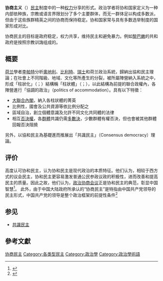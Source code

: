 '''协商主义'''（{{Lang-en|Consociationalism}}）[[民主|民主]]制度中的一种[[权力|权力]]分享的形式。政治学者将协和国家定义为一种内部依种族，宗教或语言界限划分了多个主要群体，而无一群体足以构成多数派，但由于这些族群精英之间的协商而保持稳定。协和国家常与具有多数选举制度的国家形成对比。

协商民主的目标是政府稳定，权力共享，维持民主和避免暴力。例如[[黎巴嫩|黎巴嫩]]的共和政府是按照宗教训誨组成的。

{{fact|协和主义有时被视为类似于[[社团主义|社团主义]]。一些学者认为协和主义是社团主义的一种形式。其他人则声称，经济社团主义旨在规范阶级冲突，而协和主义则是在调和因种族和宗教界限引起的社会分裂的基础上发展起来的。}}

==概要==
[[荷兰|荷兰]]學者[[李帕特|李帕特]]分析[[奧地利|奧地利]]、[[比利時|比利時]]、[[瑞士|瑞士]]和荷兰政治系統，歸納出協和民主理論；在社會上不同階級、地域、文化等所產生的分裂，被所屬陣營納入系統之中，形成「柱狀化」（{{lang-en|Pillarisation}}；{{lang-nl|Verzuiling}}）結構稱「柱狀體」（{{lang-en|Pillar}}；{{lang-nl|Zuil}}），以此結構為前提的聯合政權內，各陣營進行「協調的政治」（politics of accommodation）。具有以下特徵：

*[[大聯合內閣|大聯合內閣]]，納入各柱狀體的菁英
*比例性，國會及公共資源等依比例分配之
*區域自治，創立個體意識及允許不同文化共同體的法律
*相互[[否決權|否決權]]，各[[群體|群體]]共識仍需[[多數決|多數決]]，少數群體有權否決，但也會被其他群體回報否決阻撓

另外，以協和民主為基礎進而推展出「共識民主」（Consensus democracy）理論。

== 评价 ==
{{Who|中国大陆的马克思主义学者}}高度认可协和民主，认为协和民主是现代政治的本质特征。他们认为，相较于西方式的议会民主，协和民主更容易激发普通公民参政议政的积极性，进而改善和提高民主的质量。因此之故，他们认为，[[政治协商会议|政治协商会议]]正是协和民主的典范，彰显中国智慧<ref>{{Cite web|url =http://theory.people.com.cn/n1/2017/0612/c40531-29332951.html|title =社会主义协商民主彰显中国智慧|accessdate =2017-06-12|author =|date =|publisher =人民网|language =|archive-date =2017-11-10|archive-url =https://web.archive.org/web/20171110114456/http://theory.people.com.cn/n1/2017/0612/c40531-29332951.html|dead-url =no}}</ref>。
此外，由于中国大陆政府所承认的“协商民主”是特指由中国共产党领导的民主形式，中国共产党的领导是整个政治框架的前提性条件<ref>{{Cite web|url =http://theory.people.com.cn/n/2013/1223/c40531-23922990.html|title =俞可平：中国特色协商民主的几个问题|accessdate =2013-12-03|author =|date =|publisher =中国共产党新闻网|language =|archive-date =2014-08-01|archive-url =https://web.archive.org/web/20140801170945/http://theory.people.com.cn/n/2013/1223/c40531-23922990.html|dead-url =no}}</ref>{{FACT|{{OR|，这一点使得其对协商民主的声称变得极具争议性，{{WHO|包括一些学界及部分民众}}，{{Which|一部分人}}认为中国目前的协商民主是“威权体制之下的假民主”。}}|time=2021-02-23}}

== 参见 ==
* [[共識民主|共識民主]]

== 參考文獻 ==
{{reflist}}

[[Category:协商民主|]]
[[Category:各类型民主|Category:各类型民主]]
[[Category:政治學|Category:政治學]]
[[Category:政治學術語|Category:政治學術語]]